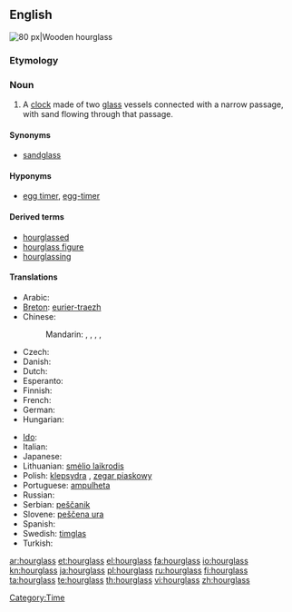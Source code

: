 ==English==
[[Image:Wooden_hourglass_2.jpg|thumb|right|80 px|Wooden hourglass]]
{{wikipedia}}

===Etymology===
{{compound|hour|glass}}

===Noun===
{{en-noun|sg=[[hour]][[glass]]|es}}

# A [[clock]] made of two [[glass]] vessels connected with a narrow passage, with sand flowing through that passage.

====Synonyms====
* [[sandglass]]

====Hyponyms====
* [[egg timer]], [[egg-timer]]

====Derived terms====
* [[hourglassed]]
* [[hourglass figure]]
* [[hourglassing]]

====Translations====
{{trans-top|clock}}
* Arabic: {{t|ar|ساعة رملية|f|tr=saa3a ramlíyya|sc=Arab}}
* [[Breton]]: [[eurier-traezh]] {{m}}
* Chinese:
*: Mandarin: {{t|zh|沙漏|tr=shālòu|sc=Hani}}, {{t|zh|沙鐘|sc=Hani}}, {{t|zh|沙钟|tr=shāzhōng|sc=Hani}}, {{t|zh|沙壺|sc=Hani}}, {{t|zh|沙壶|tr=shāhú|sc=Hani}}
* Czech: {{t-|cs|přesýpací hodiny|f|p}}
* Danish: {{t|da|timeglas|n}}
* Dutch: {{t+|nl|zandloper|m}}
* Esperanto: {{t-|eo|sablohorloĝo|xs=Esperanto}}
* Finnish: {{t+|fi|tiimalasi}}
* French: {{t+|fr|sablier|m}}
* German: {{t+|de|Sanduhr|f}}
* Hungarian: {{t-|hu|homokóra}}
{{trans-mid}}
* [[Ido]]: {{t+|io|sablo-horlojo|xs=Ido}}
* Italian: {{t+|it|clessidra|f}}
* Japanese: {{t|ja|砂時計|tr=すなどけい, sunadokei|sc=Jpan}}
* Lithuanian: [[smėlio laikrodis]] {{m}}
* Polish: [[klepsydra]] {{f}}, [[zegar piaskowy]] {{m}}
* Portuguese: [[ampulheta]] {{f}}
* Russian: {{t|ru|песочные часы|m|p|tr=pesóčnyje časý|sc=Cyrl}}
* Serbian: [[peščanik]] {{m}}
* Slovene: [[peščena ura]] {{f}}
* Spanish: {{t-|es|reloj de arena|m}}
* Swedish: [[timglas]] {{n}}
* Turkish: {{t+|tr|kum saati}}
{{trans-bottom}}

[[Category:Time]]

[[ar:hourglass]]
[[et:hourglass]]
[[el:hourglass]]
[[fa:hourglass]]
[[io:hourglass]]
[[kn:hourglass]]
[[ja:hourglass]]
[[pl:hourglass]]
[[ru:hourglass]]
[[fi:hourglass]]
[[ta:hourglass]]
[[te:hourglass]]
[[th:hourglass]]
[[vi:hourglass]]
[[zh:hourglass]]